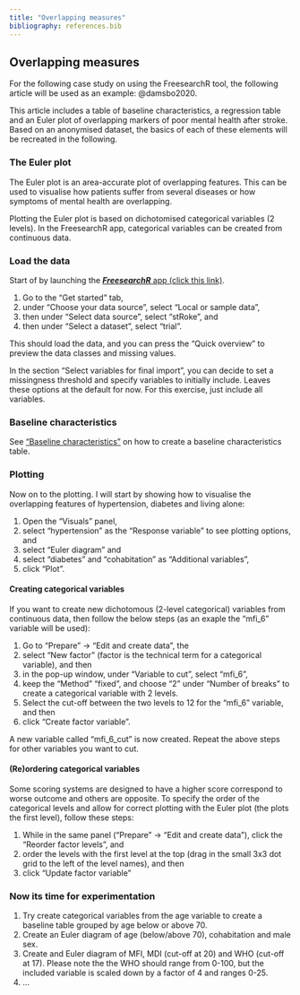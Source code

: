 ```yaml
---
title: "Overlapping measures"
bibliography: references.bib
---
```


## Overlapping measures

For the following case study on using the FreesearchR tool, the following article will be used as an example: @damsbo2020.

This article includes a table of baseline characteristics, a regression table and an Euler plot of overlapping markers of poor mental health after stroke. Based on an anonymised dataset, the basics of each of these elements will be recreated in the following.

### The Euler plot

The Euler plot is an area-accurate plot of overlapping features. This can be used to visualise how patients suffer from several diseases or how symptoms of mental health are overlapping.

Plotting the Euler plot is based on dichotomised categorical variables (2 levels). In the FreesearchR app, categorical variables can be created from continuous data.

### Load the data

Start of by launching the [***FreesearchR*** app (click this link)](https://app.freesearchr.org).

1.  Go to the "Get started" tab,
2.  under "Choose your data source", select "Local or sample data",
3.  then under "Select data source", select "stRoke", and
4.  then under "Select a dataset", select "trial".

This should load the data, and you can press the "Quick overview" to preview the data classes and missing values.

In the section "Select variables for final import", you can decide to set a missingness threshold and specify variables to initially include. Leaves these options at the default for now. For this exercise, just include all variables.

### Baseline characteristics

See ["Baseline characteristics"](https://freesearchr.github.io/FreesearchR-knowledge/case_trial.html#trial_baseline) on how to create a baseline characteristics table.

### Plotting

Now on to the plotting. I will start by showing how to visualise the overlapping features of hypertension, diabetes and living alone:

1.  Open the "Visuals" panel,
2.  select "hypertension" as the "Response variable" to see plotting options, and
3.  select "Euler diagram" and
4.  select "diabetes" and "cohabitation" as "Additional variables",
5.  click "Plot".

#### Creating categorical variables

If you want to create new dichotomous (2-level categorical) variables from continuous data, then follow the below steps (as an exaple the "mfi_6" variable will be used):

1.  Go to "Prepare" -\> "Edit and create data", the
2.  select "New factor" (factor is the technical term for a categorical variable), and then
3.  in the pop-up window, under "Variable to cut", select "mfi_6",
4.  keep the "Method" "fixed", and choose "2" under "Number of breaks" to create a categorical variable with 2 levels.
5.  Select the cut-off between the two levels to 12 for the "mfi_6" variable, and then
6.  click "Create factor variable".

A new variable called "mfi_6_cut" is now created. Repeat the above steps for other variables you want to cut.

#### (Re)ordering categorical variables

Some scoring systems are designed to have a higher score correspond to worse outcome and others are opposite. To specify the order of the categorical levels and allow for correct plotting with the Euler plot (the plots the first level), follow these steps:

1.  While in the same panel ("Prepare" -\> "Edit and create data"), click the "Reorder factor levels", and
2.  order the levels with the first level at the top (drag in the small 3x3 dot grid to the left of the level names), and then
3.  click "Update factor variable"

### Now its time for experimentation

1.  Try create categorical variables from the age variable to create a baseline table grouped by age below or above 70.
2.  Create an Euler diagram of age (below/above 70), cohabitation and male sex.
3.  Create and Euler diagram of MFI, MDI (cut-off at 20) and WHO (cut-off at 17). Please note the the WHO should range from 0-100, but the included variable is scaled down by a factor of 4 and ranges 0-25.
4.  ...
